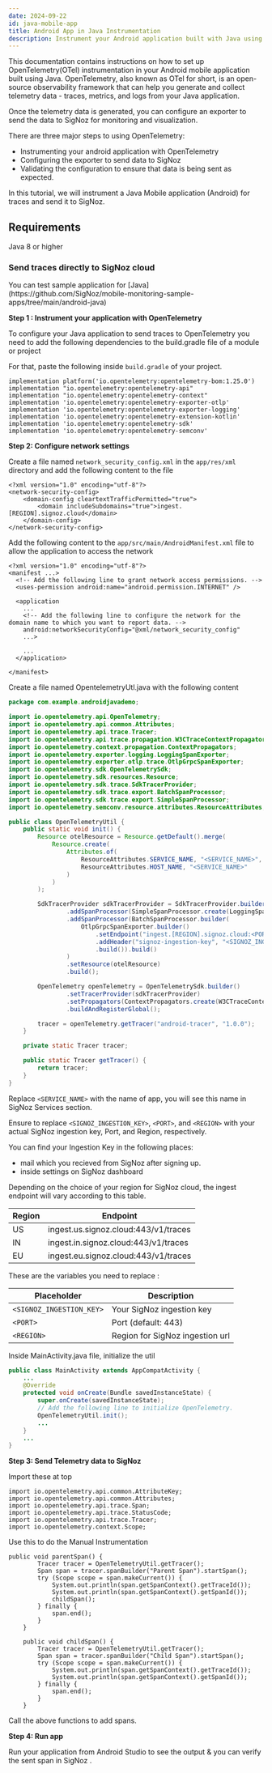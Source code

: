 ```yaml
---
date: 2024-09-22
id: java-mobile-app
title: Android App in Java Instrumentation
description: Instrument your Android application built with Java using OpenTelemetry and send data to SigNoz
---
```



This documentation contains instructions on how to set up OpenTelemetry(OTel) instrumentation in your Android mobile application built using Java. OpenTelemetry, also known as OTel for short, is an open-source observability framework that can help you generate and collect telemetry data - traces, metrics, and logs from your Java application.

Once the telemetry data is generated, you can configure an exporter to send the data to SigNoz for monitoring and visualization.

There are three major steps to using OpenTelemetry:

- Instrumenting your android application with OpenTelemetry
- Configuring the exporter to send data to SigNoz
- Validating the configuration to ensure that data is being sent as expected.

In this tutorial, we will instrument a Java Mobile application (Android) for traces and send it to SigNoz.

## Requirements

Java 8 or higher

### Send traces directly to SigNoz cloud

<Admonition type="info">
You can test sample application for [Java](https://github.com/SigNoz/mobile-monitoring-sample-apps/tree/main/android-java)
</Admonition>

**Step 1 : Instrument your application with OpenTelemetry**

To configure your Java application to send traces to OpenTelemetry you need to add the following dependencies to the build.gradle file of a module or project

For that, paste the following inside `build.gradle` of your project.

```
implementation platform('io.opentelemetry:opentelemetry-bom:1.25.0')
implementation "io.opentelemetry:opentelemetry-api"
implementation "io.opentelemetry:opentelemetry-context"
implementation 'io.opentelemetry:opentelemetry-exporter-otlp'
implementation 'io.opentelemetry:opentelemetry-exporter-logging'
implementation 'io.opentelemetry:opentelemetry-extension-kotlin'
implementation 'io.opentelemetry:opentelemetry-sdk'
implementation 'io.opentelemetry:opentelemetry-semconv'
```

**Step 2: Configure network settings**

Create a file named `network_security_config.xml` in the `app/res/xml` directory and add the following content to the file

```
<?xml version="1.0" encoding="utf-8"?>
<network-security-config>
    <domain-config cleartextTrafficPermitted="true">
        <domain includeSubdomains="true">ingest.[REGION].signoz.cloud</domain>
    </domain-config>
</network-security-config>
```

Add the following content to the `app/src/main/AndroidManifest.xml` file to allow the application to access the network

```
<?xml version="1.0" encoding="utf-8"?>
<manifest ...>
  <!-- Add the following line to grant network access permissions. -->
  <uses-permission android:name="android.permission.INTERNET" />

  <application
    ...
    <!-- Add the following line to configure the network for the domain name to which you want to report data. -->
    android:networkSecurityConfig="@xml/network_security_config"
    ...>

    ...
  </application>

</manifest>
```

Create a file named OpentelemetryUtl.java with the following content

```java
package com.example.androidjavademo;

import io.opentelemetry.api.OpenTelemetry;
import io.opentelemetry.api.common.Attributes;
import io.opentelemetry.api.trace.Tracer;
import io.opentelemetry.api.trace.propagation.W3CTraceContextPropagator;
import io.opentelemetry.context.propagation.ContextPropagators;
import io.opentelemetry.exporter.logging.LoggingSpanExporter;
import io.opentelemetry.exporter.otlp.trace.OtlpGrpcSpanExporter;
import io.opentelemetry.sdk.OpenTelemetrySdk;
import io.opentelemetry.sdk.resources.Resource;
import io.opentelemetry.sdk.trace.SdkTracerProvider;
import io.opentelemetry.sdk.trace.export.BatchSpanProcessor;
import io.opentelemetry.sdk.trace.export.SimpleSpanProcessor;
import io.opentelemetry.semconv.resource.attributes.ResourceAttributes;

public class OpenTelemetryUtil {
    public static void init() {
        Resource otelResource = Resource.getDefault().merge(
            Resource.create(
                Attributes.of(
                    ResourceAttributes.SERVICE_NAME, "<SERVICE_NAME>",
                    ResourceAttributes.HOST_NAME, "<SERVICE_NAME>"
                )
            )
        );

        SdkTracerProvider sdkTracerProvider = SdkTracerProvider.builder()
                .addSpanProcessor(SimpleSpanProcessor.create(LoggingSpanExporter.create()))
                .addSpanProcessor(BatchSpanProcessor.builder(
                    OtlpGrpcSpanExporter.builder()
                        .setEndpoint("ingest.[REGION].signoz.cloud:<PORT>/v1/traces")
                        .addHeader("signoz-ingestion-key", "<SIGNOZ_INGESTION_KEY>")
                        .build()).build()
                )
                .setResource(otelResource)
                .build();

        OpenTelemetry openTelemetry = OpenTelemetrySdk.builder()
                .setTracerProvider(sdkTracerProvider)
                .setPropagators(ContextPropagators.create(W3CTraceContextPropagator.getInstance()))
                .buildAndRegisterGlobal();

        tracer = openTelemetry.getTracer("android-tracer", "1.0.0");
    }

    private static Tracer tracer;

    public static Tracer getTracer() {
        return tracer;
    }
}
```

Replace `<SERVICE_NAME>` with the name of app, you will see this name in SigNoz Services section.

Ensure to replace `<SIGNOZ_INGESTION_KEY>`, `<PORT>`, and `<REGION>` with your actual SigNoz ingestion key, Port, and Region, respectively.

You can find your Ingestion Key in the following places:
-  mail which you recieved from SigNoz after signing up.
- inside settings on SigNoz dashboard

Depending on the choice of your region for SigNoz cloud, the ingest endpoint will vary according to this table.

| Region | Endpoint |
| --- | --- |
| US |	ingest.us.signoz.cloud:443/v1/traces |
| IN |	ingest.in.signoz.cloud:443/v1/traces |
| EU | ingest.eu.signoz.cloud:443/v1/traces |


These are the variables you need to replace :

| Placeholder                | Description                                 |
|----------------------------|---------------------------------------------|
| `<SIGNOZ_INGESTION_KEY>`   | Your SigNoz ingestion key                   |
| `<PORT>`                    | Port (default: 443)                         |
| `<REGION>`   | Region for SigNoz ingestion url                   |

Inside MainActivity.java file, initialize the util

```java
public class MainActivity extends AppCompatActivity {
	...
    @Override
    protected void onCreate(Bundle savedInstanceState) {
        super.onCreate(savedInstanceState);
        // Add the following line to initialize OpenTelemetry. 
        OpenTelemetryUtil.init();
        ...
    }
    ...
}
```

**Step 3: Send Telemetry data to SigNoz**

Import these at top 

```
import io.opentelemetry.api.common.AttributeKey;
import io.opentelemetry.api.common.Attributes;
import io.opentelemetry.api.trace.Span;
import io.opentelemetry.api.trace.StatusCode;
import io.opentelemetry.api.trace.Tracer;
import io.opentelemetry.context.Scope;
```

Use this to do the Manual Instrumentation

```
public void parentSpan() {
        Tracer tracer = OpenTelemetryUtil.getTracer();
        Span span = tracer.spanBuilder("Parent Span").startSpan();
        try (Scope scope = span.makeCurrent()) {
            System.out.println(span.getSpanContext().getTraceId());
            System.out.println(span.getSpanContext().getSpanId());
            childSpan();
        } finally {
            span.end();
        }
    }

    public void childSpan() {
        Tracer tracer = OpenTelemetryUtil.getTracer();
        Span span = tracer.spanBuilder("Child Span").startSpan();
        try (Scope scope = span.makeCurrent()) {
            System.out.println(span.getSpanContext().getTraceId());
            System.out.println(span.getSpanContext().getSpanId());
        } finally {
            span.end();
        }
    }
```

Call the above functions to add spans.

**Step 4: Run app**

Run your application from Android Studio to see the output & you can verify the sent span in SigNoz .
